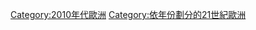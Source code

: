 {{Commons category|2017 in Europe}}

{{portal|歐洲}}
{{Year by category
|m=2
|c=0
|d=1
|y=7
|cat=歐洲
|sortkey=2010年代歐洲
|parent=依年份劃分的21世紀歐洲
|subcat=2017年各大洲
}}

[[Category:2010年代歐洲|Category:2010年代歐洲]]
[[Category:依年份劃分的21世紀歐洲|Category:依年份劃分的21世紀歐洲]]